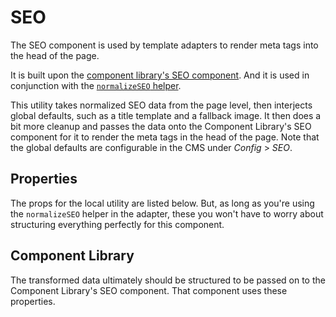 

<Meta title="Utilities/SEO" component={SEO} />

# SEO

The SEO component is used by template adapters to render meta tags into the head of the page.

It is built upon the [component library's SEO component](https://gatsby-theme-ample-components.netlify.com/?path=/docs/components-seo--page). And it is used in conjunction with the [`normalizeSEO` helper](/?path=/docs/helpers-normalize-seo--page).

This utility takes normalized SEO data from the page level, then interjects global defaults, such as a title template and a fallback image. It then does a bit more cleanup and passes the data onto the Component Library's SEO component for it to render the meta tags in the head of the page. Note that the global defaults are configurable in the CMS under _Config_ > _SEO_.

## Properties

The props for the local utility are listed below. But, as long as you're using the `normalizeSEO` helper in the adapter, these you won't have to worry about structuring everything perfectly for this component.

<Props of={SEO} />

## Component Library

The transformed data ultimately should be structured to be passed on to the Component Library's SEO component. That component uses these properties.

<Props of={CompLibSEO} />

